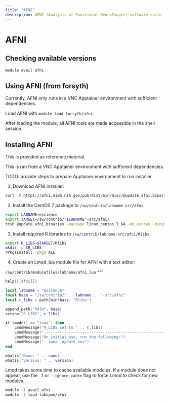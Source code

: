 ```yaml
---
title: "AFNI"
description: AFNI (Analysis of Functional NeuroImages) software suite
---
```


# AFNI

## Checking available versions

``` bash
module avail afni
```

## Using AFNI (from forsyth)

::: callout-note
Currently, AFNI only runs in a VNC Apptainer environment with sufficient dependencies.
:::

Load AFNI with `module load forsyth/afni`.

After loading the module, all AFNI tools are made accessible in the shell session.

## Installing AFNI

::: callout-note
This is provided as reference material.
:::

::: callout-note
This is ran from a VNC Apptainer environment with sufficient dependencies.
:::

TODO: provide steps to prepare Apptainer environment to run installer.

1.  Download AFNI installer:

``` bash
curl -O https://afni.nimh.nih.gov/pub/dist/bin/misc/@update.afni.binaries
```

2.  Install the CentOS 7 package to `/sw/contrib/labname-src/afni`:

``` bash
export LABNAME=escience
export TARGET=/sw/contrib/"$LABNAME"-src/afni/
tcsh @update.afni.binaries -package linux_centos_7_64 -do_extras -bindir $TARGET
```

3.  Install required R libraries to `/sw/contrib/labname-src/afni/Rlibs`:

``` bash
export R_LIBS=$TARGET/Rlibs
mkdir -p $R_LIBS
rPkgsInstall -pkgs ALL
```

4.  Create an Lmod .lua module file for AFNI with a text editor:

::: callout-note
`/sw/contrib/modulefiles/labname/afni.lua` \^\^\^

``` lua
help([[afni]])

local labname = "escience"
local base = "/sw/contrib/" .. labname .. "-src/afni"
local r_libs = pathJoin(base, "Rlibs")

append_path("PATH", base)
setenv("R_LIBS", r_libs)

if (mode() == "load") then
    LmodMessage("R_LIBS set to " .. r_libs)
    LmodMessage("------------------------------------------------------------")
    LmodMessage("On initial use, run the following:")
    LmodMessage("  suma -update_env")
end

whatis("Name: " .. name)
whatis("Version: " .. version)
```
:::

::: callout-note
Lmod takes some time to cache available modules. If a module does not appear, use the `-I` or `--ignore_cache` flag to force Lmod to check for new modules.

``` bash
module -I avail afni
module -I load labname/afni
```
:::

